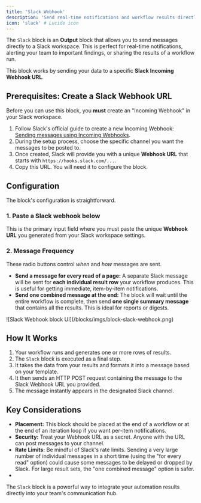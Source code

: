 ```yaml
---
title: 'Slack Webhook'
description: 'Send real-time notifications and workflow results directly to a specified Slack channel.'
icon: 'slack' # Lucide icon
---
```


The `Slack` block is an **Output** block that allows you to send messages directly to a Slack workspace. This is perfect for real-time notifications, alerting your team to important findings, or sharing the results of a workflow run.

This block works by sending your data to a specific **Slack Incoming Webhook URL**.

## Prerequisites: Create a Slack Webhook URL

Before you can use this block, you **must** create an "Incoming Webhook" in your Slack workspace.

1.  Follow Slack's official guide to create a new Incoming Webhook: [Sending messages using Incoming Webhooks](https://api.slack.com/messaging/webhooks).
2.  During the setup process, choose the specific channel you want the messages to be posted to.
3.  Once created, Slack will provide you with a unique **Webhook URL** that starts with `https://hooks.slack.com/...`.
4.  Copy this URL. You will need it to configure the block.

## Configuration

The block's configuration is straightforward.

### 1. Paste a Slack webhook below

This is the primary input field where you must paste the unique **Webhook URL** you generated from your Slack workspace settings.

### 2. Message Frequency

These radio buttons control *when* and *how* messages are sent.

* **Send a message for every read of a page:** A separate Slack message will be sent for **each individual result row** your workflow produces. This is useful for getting immediate, item-by-item notifications.
* **Send one combined message at the end:** The block will wait until the entire workflow is complete, then send **one single summary message** that contains all the results. This is ideal for reports or digests.

<Frame caption="The Slack block configuration panel showing the Webhook URL input and frequency options.">
  ![Slack Webhook block UI](/blocks/imgs/block-slack-webhook.png)
</Frame>

## How It Works

1.  Your workflow runs and generates one or more rows of results.
2.  The `Slack` block is executed as a final step.
3.  It takes the data from your results and formats it into a message based on your template.
4.  It then sends an HTTP POST request containing the message to the Slack Webhook URL you provided.
5.  The message instantly appears in the designated Slack channel.

## Key Considerations

* **Placement:** This block should be placed at the end of a workflow or at the end of an iteration loop if you want per-item notifications.
* **Security:** Treat your Webhook URL as a secret. Anyone with the URL can post messages to your channel.
* **Rate Limits:** Be mindful of Slack's rate limits. Sending a very large number of individual messages in a short time (using the "for every read" option) could cause some messages to be delayed or dropped by Slack. For large result sets, the "one combined message" option is safer.
* 
The `Slack` block is a powerful way to integrate your automation results directly into your team's communication hub.
